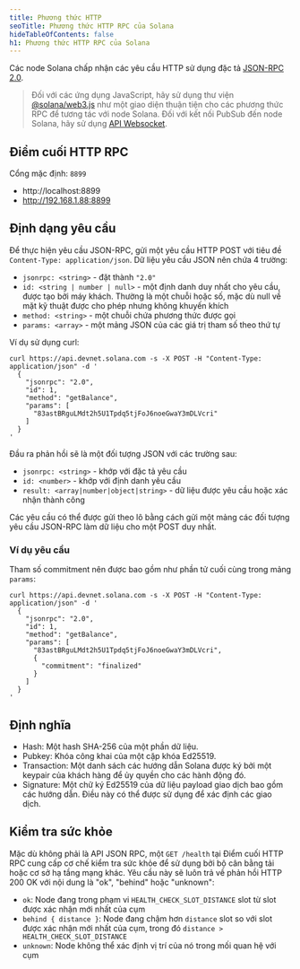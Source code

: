 ```yaml
---
title: Phương thức HTTP
seoTitle: Phương thức HTTP RPC của Solana
hideTableOfContents: false
h1: Phương thức HTTP RPC của Solana
---
```


Các node Solana chấp nhận các yêu cầu HTTP sử dụng đặc tả
[JSON-RPC 2.0](https://www.jsonrpc.org/specification).

> Đối với các ứng dụng JavaScript, hãy sử dụng thư viện
> [@solana/web3.js](https://github.com/solana-labs/solana-web3.js) như một giao
> diện thuận tiện cho các phương thức RPC để tương tác với node Solana. Đối với
> kết nối PubSub đến node Solana, hãy sử dụng
> [API Websocket](/docs/rpc/websocket/).

## Điểm cuối HTTP RPC

Cổng mặc định: `8899`

- http://localhost:8899
- http://192.168.1.88:8899

## Định dạng yêu cầu

Để thực hiện yêu cầu JSON-RPC, gửi một yêu cầu HTTP POST với tiêu đề
`Content-Type: application/json`. Dữ liệu yêu cầu JSON nên chứa 4 trường:

- `jsonrpc: <string>` - đặt thành `"2.0"`
- `id: <string | number | null>` - một định danh duy nhất cho yêu cầu, được tạo
  bởi máy khách. Thường là một chuỗi hoặc số, mặc dù null về mặt kỹ thuật được
  cho phép nhưng không khuyến khích
- `method: <string>` - một chuỗi chứa phương thức được gọi
- `params: <array>` - một mảng JSON của các giá trị tham số theo thứ tự

Ví dụ sử dụng curl:

```shell
curl https://api.devnet.solana.com -s -X POST -H "Content-Type: application/json" -d '
  {
    "jsonrpc": "2.0",
    "id": 1,
    "method": "getBalance",
    "params": [
      "83astBRguLMdt2h5U1Tpdq5tjFoJ6noeGwaY3mDLVcri"
    ]
  }
'
```

Đầu ra phản hồi sẽ là một đối tượng JSON với các trường sau:

- `jsonrpc: <string>` - khớp với đặc tả yêu cầu
- `id: <number>` - khớp với định danh yêu cầu
- `result: <array|number|object|string>` - dữ liệu được yêu cầu hoặc xác nhận
  thành công

Các yêu cầu có thể được gửi theo lô bằng cách gửi một mảng các đối tượng yêu cầu
JSON-RPC làm dữ liệu cho một POST duy nhất.

### Ví dụ yêu cầu

Tham số commitment nên được bao gồm như phần tử cuối cùng trong mảng `params`:

```shell
curl https://api.devnet.solana.com -s -X POST -H "Content-Type: application/json" -d '
  {
    "jsonrpc": "2.0",
    "id": 1,
    "method": "getBalance",
    "params": [
      "83astBRguLMdt2h5U1Tpdq5tjFoJ6noeGwaY3mDLVcri",
      {
        "commitment": "finalized"
      }
    ]
  }
'
```

## Định nghĩa

- Hash: Một hash SHA-256 của một phần dữ liệu.
- Pubkey: Khóa công khai của một cặp khóa Ed25519.
- Transaction: Một danh sách các hướng dẫn Solana được ký bởi một keypair của
  khách hàng để ủy quyền cho các hành động đó.
- Signature: Một chữ ký Ed25519 của dữ liệu payload giao dịch bao gồm các hướng
  dẫn. Điều này có thể được sử dụng để xác định các giao dịch.

## Kiểm tra sức khỏe

Mặc dù không phải là API JSON RPC, một `GET /health` tại Điểm cuối HTTP RPC cung
cấp cơ chế kiểm tra sức khỏe để sử dụng bởi bộ cân bằng tải hoặc cơ sở hạ tầng
mạng khác. Yêu cầu này sẽ luôn trả về phản hồi HTTP 200 OK với nội dung là "ok",
"behind" hoặc "unknown":

- `ok`: Node đang trong phạm vi `HEALTH_CHECK_SLOT_DISTANCE` slot từ slot được
  xác nhận mới nhất của cụm
- `behind { distance }`: Node đang chậm hơn `distance` slot so với slot được xác
  nhận mới nhất của cụm, trong đó `distance > HEALTH_CHECK_SLOT_DISTANCE`
- `unknown`: Node không thể xác định vị trí của nó trong mối quan hệ với cụm
